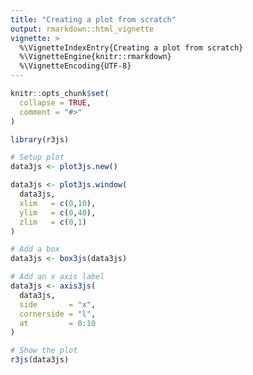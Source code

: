 ```yaml
---
title: "Creating a plot from scratch"
output: rmarkdown::html_vignette
vignette: >
  %\VignetteIndexEntry{Creating a plot from scratch}
  %\VignetteEngine{knitr::rmarkdown}
  %\VignetteEncoding{UTF-8}
---
```


```r
knitr::opts_chunk$set(
  collapse = TRUE,
  comment = "#>"
)
```

```r
library(r3js)
```

```r
# Setup plot
data3js <- plot3js.new()

data3js <- plot3js.window(
  data3js,
  xlim   = c(0,10),
  ylim   = c(0,40),
  zlim   = c(0,1)
)

# Add a box
data3js <- box3js(data3js)

# Add an x axis label
data3js <- axis3js(
  data3js,
  side       = "x",
  cornerside = "l",
  at         = 0:10
)

# Show the plot
r3js(data3js)
```
